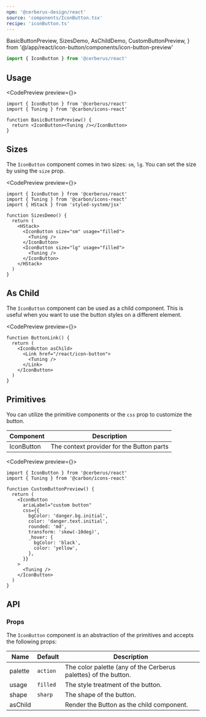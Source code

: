 ```yaml
---
npm: '@cerberus-design/react'
source: 'components/IconButton.tsx'
recipe: 'iconButton.ts'
---
```


  BasicButtonPreview,
  SizesDemo,
  AsChildDemo,
  CustomButtonPreview,
} from '@/app/react/icon-button/components/icon-button-preview'

```ts
import { IconButton } from '@cerberus/react'
```

## Usage

<CodePreview preview={<BasicButtonPreview />}>
```tsx title="button.tsx"
import { IconButton } from '@cerberus/react'
import { Tuning } from '@carbon/icons-react'

function BasicButtonPreview() {
  return <IconButton><Tuning /></IconButton>
}
```
</CodePreview>

## Sizes

The `IconButton` component comes in two sizes: `sm`, `lg`. You can set the size by using the `size` prop.

<CodePreview preview={<SizesDemo />}>
```tsx title="button.tsx"
import { IconButton } from '@cerberus/react'
import { Tuning } from '@carbon/icons-react'
import { HStack } from 'styled-system/jsx'

function SizesDemo() {
  return (
    <HStack>
      <IconButton size="sm" usage="filled">
        <Tuning />
      </IconButton>
      <IconButton size="lg" usage="filled">
        <Tuning />
      </IconButton>
    </HStack>
  )
}
```
</CodePreview>

## As Child

The `IconButton` component can be used as a child component. This is useful when you want to use the button styles on a different element.

<CodePreview preview={<AsChildDemo />}>
```tsx title="button-link.tsx"
function ButtonLink() {
  return (
    <IconButton asChild>
      <Link href="/react/icon-button">
        <Tuning />
      </Link>
    </IconButton>
  )
}
```
</CodePreview>

## Primitives

You can utilize the primitive components or the `css` prop to customize the button.

| Component | Description |
| --------- | ----------- |
| IconButton    | The context provider for the Button parts |

<CodePreview preview={<CustomButtonPreview />}>
```tsx title="custom demo"
import { IconButton } from '@cerberus/react'
import { Tuning } from '@carbon/icons-react'

function CustomButtonPreview() {
  return (
    <IconButton
      ariaLabel="custom button"
      css={{
        bgColor: 'danger.bg.initial',
        color: 'danger.text.initial',
        rounded: 'md',
        transform: 'skew(-10deg)',
        _hover: {
          bgColor: 'black',
          color: 'yellow',
        },
      }}
    >
      <Tuning />
    </IconButton>
  )
}
```
</CodePreview>

## API

### Props

The `IconButton` component is an abstraction of the primitives and accepts the following props:

| Name     | Default | Description                            |
| -------- | ------- | -------------------------------------- |
| palette     | `action`   | The color palette (any of the Cerberus palettes) of the button. |
| usage | `filled`    | The style treatment of the button.    |
| shape | `sharp`     | The shape of the button.              |
| asChild | | Render the Button as the child component. |